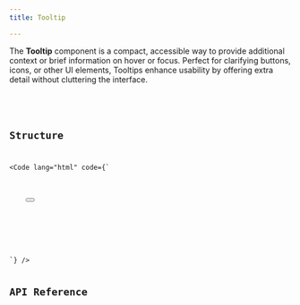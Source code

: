 ```yaml
---
title: Tooltip

---
```


The **Tooltip** component is a compact, accessible way to provide additional context or brief information on hover or focus. Perfect for clarifying buttons, icons, or other UI elements, Tooltips enhance usability by offering extra detail without cluttering the interface.

<ComponentDemo label="Tooltip demo">
    <Tooltip slot="preview" />
    <Code 
        slot="code" 
        lang="html" 
        code={TooltipCode} 
    />
</ComponentDemo>

## Structure

<Code lang="html" code={`
<div x-data="tooltip">
    <button x-ref="trigger"></button>
    <div x-ref="content" x-cloak>
        <div x-ref="arrow"></div>
    </div>
</div>
`} />

## API Reference

<APIReference schema={tooltipSchema} />